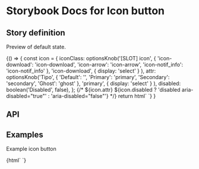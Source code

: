 

# Storybook Docs for Icon button

<Meta title="DESIGN SYSTEM/icon-button" />

## Story definition

Preview of default state.

<Story name="Develop">
  {() => {
		const icon = {
        iconClass: optionsKnob('[SLOT] icon',
            {
                'icon-download': 'icon-download',
                'icon-arrow': 'icon-arrow',
                'icon-notif_info': 'icon-notif_info'
            },
            'icon-download',
            { display: 'select' }
        ),
        attr: optionsKnob('Tipo',
            {
                'Default': '',
                'Primary': 'primary',
                'Secondary': 'secondary',
                'Ghost': 'ghost'
            },
            'primary',
            { display: 'select' }
        ),
        disabled: boolean('Disabled', false),
    };
	{/* ${icon.attr}
	${icon.disabled ? 'disabled aria-disabled="true"' : 'aria-disabled="false"'} */}
	return html`
		<correos-ui-icon-button @click='${action('button-click')}'
			theme="${icon.attr}"
			aria-label="${text('AriaLabel', 'download')}"
            disabled='${icon.disabled}'
		>
		<i slot="icon" class="${icon.iconClass}"></i>
		</correos-ui-icon-button>
	`}
	}
</Story>

## API

<Props of="correos-ui-icon-button" />

## Examples

Example icon button

<Preview>
	<Story name="icon button">
		{html`
			<correos-ui-icon-button theme="primary" aria-label="download">
				<i slot="icon" class="icon-download">   </i>
			</correos-ui-icon-button>
		`}
	</Story>
</Preview>
